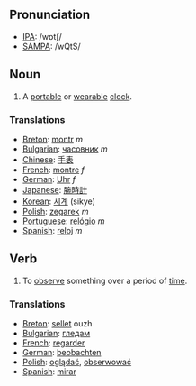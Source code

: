 ==Pronunciation==

*[[IPA]]: /wɒtʃ/
*[[SAMPA]]: /wQtS/

==Noun==

#A [[portable]] or [[wearable]] [[clock]].

===Translations===

*[[Breton]]: [[montr]] ''m''
*[[Bulgarian]]: [[часовник]] ''m''
*[[Chinese]]: [[手表]]
*[[French]]: [[montre]] ''f''
*[[German]]: [[Uhr]] ''f''
*[[Japanese]]: [[腕時計]]
*[[Korean]]: [[시계]] (sikye)
*[[Polish]]: [[zegarek]] ''m''
*[[Portuguese]]: [[relógio]] ''m''
*[[Spanish]]: [[reloj]] ''m''

==Verb==

#To [[observe]] something over a period of [[time]].

===Translations===

*[[Breton]]: [[sellet]] ouzh
*[[Bulgarian]]: [[гледам]]
*[[French]]: [[regarder]]
*[[German]]: [[beobachten]]
*[[Polish]]: [[oglądać]], [[obserwować]]
*[[Spanish]]: [[mirar]]